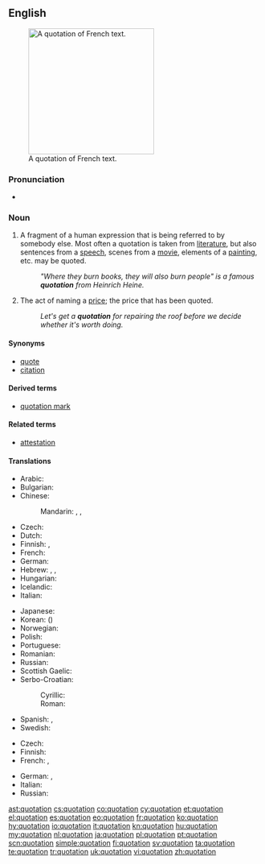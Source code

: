 {{selfref|For Wiktionary's use of quotations, see [[Wiktionary:Quotations]]}}
==English==
{{wikipedia}}
[[Image:Citation2.jpg|thumb|250px|A quotation of French text.]]

===Pronunciation===
* {{audio|en-us-quotation.ogg|Audio (US)}}
*: {{rhymes|eɪʃən}}

===Noun===
{{en-noun}}

# A fragment of a human expression that is being referred to by somebody else.  Most often a quotation is taken from [[literature]], but also sentences from a [[speech]], scenes from a [[movie]], elements of a [[painting]], etc. may be quoted.
#: ''"Where they burn books, they will also burn people" is a famous '''quotation''' from Heinrich Heine.''
# The act of naming a [[price]]; the price that has been quoted.
#: ''Let's get a '''quotation''' for repairing the roof before we decide whether it's worth doing.''

====Synonyms====
* [[quote]]
* [[citation]]

====Derived terms====
* [[quotation mark]]

====Related terms====
* [[attestation]]

====Translations====
{{trans-top|fragment of a human expression}}
* Arabic: {{t|ar|اقتباس|m|tr=iqtibās|sc=Arab}}
* Bulgarian: {{t+|bg|цитат|m|tr=citát}}
* Chinese:
*: Mandarin: {{t|zh|引用|tr=yǐnyòng|sc=Hani}}, {{t|zh|引語|sc=Hani}}, {{t|zh|引语|tr=yǐnyǔ|sc=Hani}}
* Czech: {{t-|cs|citát|m}}
* Dutch: {{t+|nl|citaat|n}}
* Finnish: {{t+|fi|sitaatti|n}}, {{t|fi|lainaus}}
* French: {{t+|fr|citation|f}}
* German: {{t+|de|Zitat|n}}
* Hebrew: {{t|he|צטוט|f|tr=tsitut|alt=צִטּוּט|sc=Hebr}}, {{t|he|מובאה|f|tr=muvah|alt=מוּבָאָה|sc=Hebr}}, {{t|he|ציטטה|f|tr=tsitata|alt=צִיטָטָה|sc=Hebr}}
* Hungarian: {{t+|hu|idézet}}
* Icelandic: {{t+|is|tilvitnun|f}}
* Italian: {{t+|it|citazione|f}}
{{trans-mid}}
* Japanese: {{t|ja|引用|tr=いんよう, in'yō|sc=Jpan}}
* Korean: {{t|ko|인용|tr=in-yong|sc=Kore}} ({{t|ko|引用|sc=Kore}})
* Norwegian: {{t+|no|sitat|n}}
* Polish: {{t+|pl|cytat|m}}
* Portuguese: {{t+|pt|citação|f}}
* Romanian: {{t-|ro|citat|n}}
* Russian: {{t+|ru|цитата|f|tr=citáta}}
* Scottish Gaelic: {{t-|gd|às-aithris|f|xs=Scottish Gaelic}}
* Serbo-Croatian:
*: Cyrillic: {{t|sh|цитат|m}}
*: Roman: {{t|sh|citat|m}}
* Spanish: {{t+|es|cita|f}}, {{t|es|citación|f}}
* Swedish: {{t+|sv|citat|n}}
{{trans-bottom}}

{{trans-top|act of naming a price; price that has been quoted}}
* Czech: {{t-|cs|kótace|f}}
* Finnish: {{t|fi|tarjous}}
* French: {{t|fr|devis|m}}, {{t|fr|cotation|f}}
{{trans-mid}}
* German: {{t|de|Angebot|n}}, {{t|de|Preisangebot|n}}
* Italian: {{t|it|preventivo|m}}
* Russian: {{t|ru|предложение|n|tr=predložénije|sc=Cyrl}}  {{qualifier|цены́}}
{{trans-bottom}}

[[ast:quotation]]
[[cs:quotation]]
[[co:quotation]]
[[cy:quotation]]
[[et:quotation]]
[[el:quotation]]
[[es:quotation]]
[[eo:quotation]]
[[fr:quotation]]
[[ko:quotation]]
[[hy:quotation]]
[[io:quotation]]
[[it:quotation]]
[[kn:quotation]]
[[hu:quotation]]
[[my:quotation]]
[[nl:quotation]]
[[ja:quotation]]
[[pl:quotation]]
[[pt:quotation]]
[[scn:quotation]]
[[simple:quotation]]
[[fi:quotation]]
[[sv:quotation]]
[[ta:quotation]]
[[te:quotation]]
[[tr:quotation]]
[[uk:quotation]]
[[vi:quotation]]
[[zh:quotation]]
